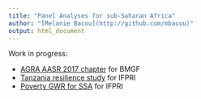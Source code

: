 ```yaml
---
title: "Panel Analyses for sub-Saharan Africa"
author: "[Melanie Bacou](http://github.com/mbacou)"
output: html_document
---
```


Work in progress:

* [AGRA AASR 2017 chapter](./R/2017-agra-aasr.nb.html) for BMGF
* [Tanzania resilience study](./R/2016-resilience.nb.html) for IFPRI
* [Poverty GWR for SSA](./R/2016-poverty.nb.html) for IFPRI
